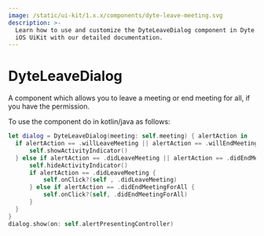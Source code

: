 ```yaml
---
image: /static/ui-kit/1.x.x/components/dyte-leave-meeting.svg
description: >-
  Learn how to use and customize the DyteLeaveDialog component in Dyte's
  iOS UiKit with our detailed documentation.
---
```


# DyteLeaveDialog

A component which allows you to leave a meeting or end meeting for all, if you
have the permission.

To use the component do in kotlin/java as follows:

```swift
let dialog = DyteLeaveDialog(meeting: self.meeting) { alertAction in
  if alertAction == .willLeaveMeeting || alertAction == .willEndMeetingForAll {
      self.showActivityIndicator()
  } else if alertAction == .didLeaveMeeting || alertAction == .didEndMeetingForAll {
      self.hideActivityIndicator()
      if alertAction == .didLeaveMeeting {
          self.onClick?(self , .didLeaveMeeting)
      } else if alertAction == .didEndMeetingForAll {
          self.onClick?(self, .didEndMeetingForAll)
      }
  }
}
dialog.show(on: self.alertPresentingController)
```

<head>
  <title>iOS DyteLeaveMeetingView</title>
</head>
